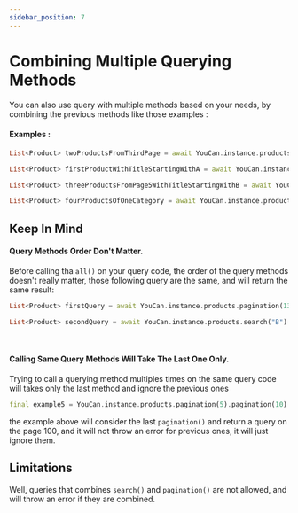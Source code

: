 ```yaml
---
sidebar_position: 7
---
```


# Combining Multiple Querying Methods

You can also use query with multiple methods based on your needs, by combining the previous methods like those examples :

#### Examples :

```dart
List<Product> twoProductsFromThirdPage = await YouCan.instance.products.pagination(3).limit(2).all();

List<Product> firstProductWithTitleStartingWithA = await YouCan.instance.products.search("A").limit(1).all();

List<Product> threeProductsFromPage5WithTitleStartingWithB = await YouCan.instance.products.pagination(5).search("B").limit(3).all();

List<Product> fourProductsOfOneCategory = await YouCan.instance.products.category("CATEGORY ID").limit(4).all();
```

## Keep In Mind

#### Query Methods Order Don't Matter.

Before calling tha `all()` on your query code, the order of the query methods doesn't really matter, those following query are the same, and will return the same result:

```dart
List<Product> firstQuery = await YouCan.instance.products.pagination(13).search("B").limit(3).all();

List<Product> secondQuery = await YouCan.instance.products.search("B").limit(3).pagination(13).all();
```

<br />

#### Calling Same Query Methods Will Take The Last One Only.

Trying to call a querying method multiples times on the same query code will takes only the last method and ignore the previous ones

```dart
final example5 = YouCan.instance.products.pagination(5).pagination(10).pagination(100);
```

the example above will consider the last `pagination()` and return a query on the page 100, and it will not throw an error for previous ones, it will just ignore them.

## Limitations

Well, queries that combines `search()` and `pagination()` are not allowed, and will throw an error if they are combined.
